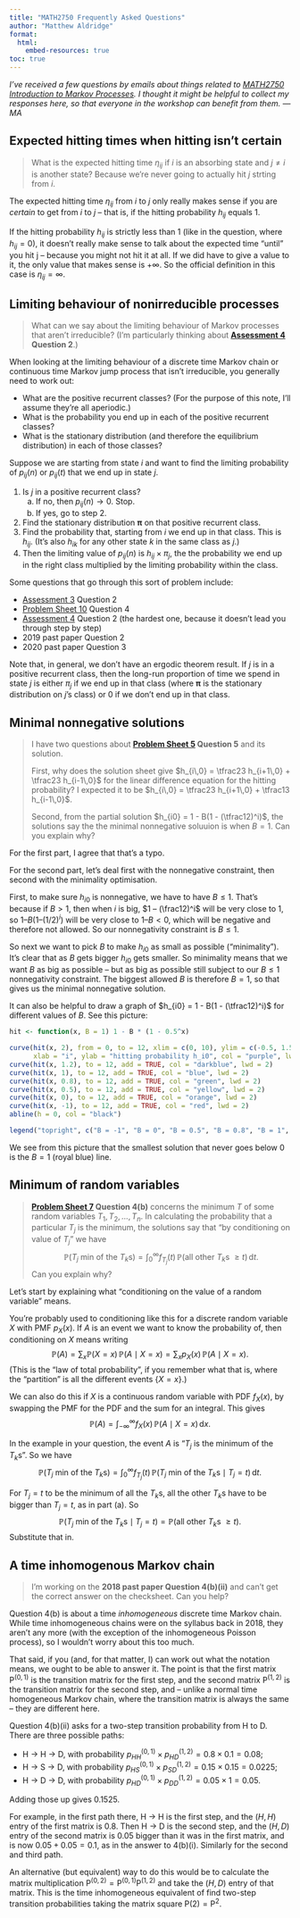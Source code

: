 ```yaml
---
title: "MATH2750 Frequently Asked Questions"
author: "Matthew Aldridge"
format:
  html:
    embed-resources: true
toc: true
---
```


_I've received a few questions by emails about things related to [MATH2750 Introduction to Markov Processes](https://mpaldridge.github.io/math2750/). I thought it might be helpful to collect my responses here, so that everyone in the workshop can benefit from them. ---MA_

## Expected hitting times when hitting isn't certain

> What is the expected hitting time $\eta_{ij}$ if $i$ is an absorbing state and $j \neq i$ is another state? Because we're never going to actually hit $j$ strting from $i$.

The expected hitting time $\eta_{ij}$ from $i$ to $j$ only really makes sense if you are _certain_ to get from $i$ to $j$ – that is, if the hitting probability $h_{ij}$ equals $1$. 

If the hitting probability $h_{ij}$ is strictly less than $1$ (like in the question, where $h_{ij} = 0$), it doesn’t really make sense to talk about the expected time “until” you hit j – because you might not hit it at all. If we did have to give a value to it, the only value that makes sense is $+\infty$. So the official definition in this case is $\eta_{ij} = \infty$. 

## Limiting behaviour of nonirreducible processes

> What can we say about the limiting behaviour of Markov processes that aren't irreducible? (I'm particularly thinking about **[Assessment 4](https://mpaldridge.github.io/math2750/A4.html) Question 2**.)

When looking at the limiting behaviour of a discrete time Markov chain or continuous time Markov jump process that isn't irreducible, you generally need to work out:

*  What are the positive recurrent classes? (For the purpose of this note, I'll assume they're all aperiodic.)
*  What is the probability you end up in each of the positive recurrent classes?
*  What is the stationary distribution (and therefore the equilibrium distribution) in each of those classes?

Suppose we are starting from state $i$ and want to find the limiting probability of $p_{ij}(n)$ or $p_{ij}(t)$ that we end up in state $j$.

1. Is $j$ in a positive recurrent class?
   a. If no, then $p_{ij}(n) \to 0$. Stop.
   a. If yes, go to step 2.
1. Find the stationary distribution $\boldsymbol\pi$ on that positive recurrent class.
1. Find the probability that, starting from $i$ we end up in that class. This is $h_{ij}$. (It's also $h_{ik}$ for any other state $k$ in the same class as $j$.)
1. Then the limiting value of $p_{ij}(n)$ is $h_{ij} \times \pi_j$, the the probability we end up in the right class multiplied by the limiting probability within the class.

Some questions that go through this sort of problem include:

* [Assessment 3](https://mpaldridge.github.io/math2750/A3.html) Question 2
* [Problem Sheet 10](https://mpaldridge.github.io/math2750/P10.html) Question 4
* [Assessment 4](https://mpaldridge.github.io/math2750/A4.html) Question 2 (the hardest one, because it doesn't lead you through step by step)
* 2019 past paper Question 2
* 2020 past paper Question 3

Note that, in general, we don't have an ergodic theorem result. If $j$ is in a positive recurrent class, then the long-run proportion of time we spend in state $j$ is either $\pi_j$ if we end up in that class (where $\boldsymbol\pi$ is the stationary distribution on $j$'s class) or $0$ if we don't end up in that class.

## Minimal nonnegative solutions

> I have two questions about **[Problem Sheet 5](https://mpaldridge.github.io/math2750/P05.html) Question 5** and its solution.
>
> First, why does the solution sheet give $h_{i\,0} = \tfrac23 h_{i+1\,0} + \tfrac23 h_{i-1\,0}$ for the linear difference equation for the hitting probability? I expected it to be $h_{i\,0} = \tfrac23 h_{i+1\,0} + \tfrac13 h_{i-1\,0}$.
>
> Second, from the partial solution $h_{i0} = 1 - B(1 - (\tfrac12)^i)$, the solutions say the the minimal nonnegative soluuion is when $B = 1$. Can you explain why?

For the first part, I agree that that's a typo.

For the second part, let's deal first with the nonnegative constraint, then second with the minimality optimisation. 

First, to make sure $h_{i0}$ is nonnegative, we have to have $B \leq 1$. That's because if $B > 1$, then when $i$ is big, $1 – (\frac12)^i$ will be very close to $1$, so $1 – B(1 – (1/2)^i)$ will be very close to $1 – B < 0$, which will be negative and therefore not allowed. So our nonnegativity constraint is $B \leq 1$.

So next we want to pick $B$ to make $h_{i0}$ as small as possible ("minimality"). It's clear that as $B$ gets bigger $h_{i0}$ gets smaller. So minimality means that we want $B$ as big as possible – but as big as possible still subject to our $B \leq 1$ nonnegativity constraint. The biggest allowed $B$ is therefore $B = 1$, so that gives us the minimal nonnegative solution.

It can also be helpful to draw a graph of $h_{i0} = 1 - B(1 - (\tfrac12)^i)$ for different values of $B$. See this picture:

```r
hit <- function(x, B = 1) 1 - B * (1 - 0.5^x)

curve(hit(x, 2), from = 0, to = 12, xlim = c(0, 10), ylim = c(-0.5, 1.5),
      xlab = "i", ylab = "hitting probability h_i0", col = "purple", lwd = 2)
curve(hit(x, 1.2), to = 12, add = TRUE, col = "darkblue", lwd = 2)
curve(hit(x, 1), to = 12, add = TRUE, col = "blue", lwd = 2)
curve(hit(x, 0.8), to = 12, add = TRUE, col = "green", lwd = 2)
curve(hit(x, 0.5), to = 12, add = TRUE, col = "yellow", lwd = 2)
curve(hit(x, 0), to = 12, add = TRUE, col = "orange", lwd = 2)
curve(hit(x, -1), to = 12, add = TRUE, col = "red", lwd = 2)
abline(h = 0, col = "black")

legend("topright", c("B = -1", "B = 0", "B = 0.5", "B = 0.8", "B = 1", "B = 1.2", "B = 2"), col = c("red", "orange", "yellow", "green", "blue", "darkblue", "purple"), lwd = 2)
```
We see from this picture that the smallest solution that never goes below $0$ is the $B = 1$ (royal blue) line.

## Minimum of random variables

> **[Problem Sheet 7](https://mpaldridge.github.io/math2750/P07.html) Question 4(b)** concerns the minimum $T$ of some random variables $T_1, T_2, \dots, T_n$. In calculating the probability that a particular $T_j$ is the minimum, the solutions say that "by conditioning on value of $T_j$" we have
$$\mathbb P(\text{$T_j$ min of the $T_k$s}) = \int_0^\infty f_{T_j}(t)\,\mathbb P(\text{all other $T_k$s $\geq t$}) \, \mathrm{d}t . $$
> Can you explain why?

Let's start by explaining what "conditioning on the value of a random variable" means.

You're probably used to conditioning like this for a discrete random variable $X$ with PMF $p_X(x)$. If $A$ is an event we want to know the probability of, then conditioning on $X$ means writing
$$ \mathbb P(A) = \sum_x \mathbb P(X = x)\,\mathbb P(A \mid X = x) = \sum_x p_X(x)\,\mathbb P(A \mid X = x) .$$
(This is the "law of total probability", if you remember what that is, where the "partition" is all the different events $\{X = x\}$.)

We can also do this if $X$ is a continuous random variable with PDF $f_X(x)$, by swapping the PMF for the PDF and the sum for an integral. This gives
$$ \mathbb P(A) = \int_{-\infty}^\infty f_X(x)\,\mathbb P(A \mid X = x) \, \mathrm{d}x . $$

In the example in your question, the event $A$ is "$T_j$ is the minimum of the $T_k$s". So we have
$$\mathbb P(\text{$T_j$ min of the $T_k$s}) = \int_0^\infty f_{T_j}(t)\,\mathbb P(\text{$T_j$ min of the $T_k$s} \mid T_j = t) \, \mathrm{d}t . $$

For $T_j = t$ to be the minimum of all the $T_k$s, all the other $T_k$s have to be bigger than $T_j = t$, as in part (a). So
$$ \mathbb P(\text{$T_j$ min of the $T_k$s} \mid T_j = t) = \mathbb P(\text{all other $T_k$s $\geq t$}) .$$
Substitute that in.

## A time inhomogenous Markov chain

> I'm working on the **2018 past paper Question 4(b)(ii)** and can't get the correct answer on the checksheet. Can you help?

Question 4(b) is about a time *inhomogeneous* discrete time Markov chain. While time inhomogeneous chains were on the syllabus back in 2018, they aren't any more (with the exception of the inhomogeneous Poisson process), so I wouldn't worry about this too much.

That said, if you (and, for that matter, I) can work out what the notation means, we ought to be able to answer it. The point is that the first matrix $\mathsf P^{(0,1)}$ is the transition matrix for the first step, and the second matrix $\mathsf P^{(1,2)}$ is the transition matrix for the second step, and – unlike a normal time homogeneous Markov chain, where the transition matrix is always the same – they are different here.

Question 4(b)(ii) asks for a two-step transition probability from H to D. There are three possible paths:

* H $\to$ H $\to$ D, with probability $p_{HH}^{(0,1)} \times p_{HD}^{(1,2)} = 0.8 \times 0.1 = 0.08$;
* H $\to$ S $\to$ D, with probability $p_{HS}^{(0,1)} \times p_{SD}^{(1,2)} = 0.15 \times 0.15 = 0.0225$;
* H $\to$ D $\to$ D, with probability $p_{HD}^{(0,1)} \times p_{DD}^{(1,2)} = 0.05 \times 1 = 0.05$.

Adding those up gives $0.1525$.

For example, in the first path there, H $\to$ H is the first step, and the $(H, H)$ entry of the first matrix is $0.8$. Then H $\to$ D is the second step, and the $(H, D)$ entry of the second matrix is $0.05$ bigger than it was in the first matrix, and is now $0.05 + 0.05 = 0.1$, as in the answer to 4(b)(i). Similarly for the second and third path.

An alternative (but equivalent) way to do this would be to calculate the matrix multiplication $\mathsf P^{(0,2)} = \mathsf P^{(0,1)}\mathsf P^{(1,2)}$ and take the $(H, D)$ entry of that matrix. This is the time inhomogeneous equivalent of find two-step transition probabilities taking the matrix square $\mathsf P(2) = \mathsf P^2$.